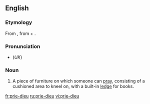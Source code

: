 ==English==
===Etymology===
From {{F.}} {{term|prie-Dieu}}, from {{term|prie||pray}} + {{term|Dieu||God}}.

===Pronunciation===
*(''UK'') {{IPA|/pɹiːˈdjəː/}}

===Noun===
{{en-noun|pl2=prie-dieux}}

# A piece of furniture on which someone can [[pray]], consisting of a cushioned area to kneel on, with a built-in [[ledge]] for books.

[[fr:prie-dieu]]
[[ru:prie-dieu]]
[[vi:prie-dieu]]